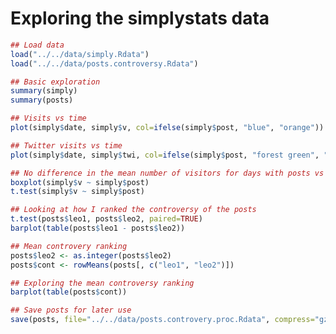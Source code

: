 Exploring the simplystats data
==============================


```r
## Load data
load("../../data/simply.Rdata")
load("../../data/posts.controversy.Rdata")

## Basic exploration
summary(simply)
summary(posts)

## Visits vs time
plot(simply$date, simply$v, col=ifelse(simply$post, "blue", "orange"))

## Twitter visits vs time
plot(simply$date, simply$twi, col=ifelse(simply$post, "forest green", "purple"))

## No difference in the mean number of visitors for days with posts vs without
boxplot(simply$v ~ simply$post)
t.test(simply$v ~ simply$post)

## Looking at how I ranked the controversy of the posts
t.test(posts$leo1, posts$leo2, paired=TRUE)
barplot(table(posts$leo1 - posts$leo2))

## Mean controvery ranking
posts$leo2 <- as.integer(posts$leo2)
posts$cont <- rowMeans(posts[, c("leo1", "leo2")])

## Exploring the mean controversy ranking
barplot(table(posts$cont))

## Save posts for later use
save(posts, file="../../data/posts.controvery.proc.Rdata", compress="gzip")
```


